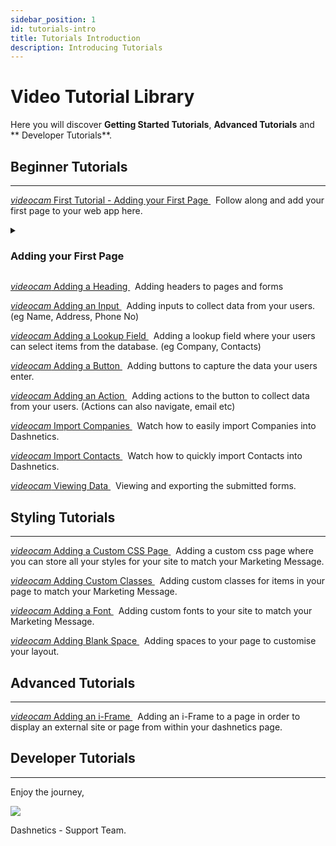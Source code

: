 ```yaml
---
sidebar_position: 1
id: tutorials-intro
title: Tutorials Introduction
description: Introducing Tutorials
---
```


# Video Tutorial Library

Here you will discover **Getting Started Tutorials**, **Advanced Tutorials** and ** Developer Tutorials**.

## Beginner Tutorials
---
[<i className="material-icons-h2">videocam</i> First Tutorial - Adding your First Page ](/vids/Dashnetics-addapage.mp4) &nbsp; Follow along and add your first page to your web app here.

<details>

<summary>

<h3 style={{ display: 'inline'}}> Adding your First Page </h3>

</summary><p></p>

<video width="180px" autoplay loop muted markdown="1" src="/vids/Dashnetics-Intro.mp4" type="video/mp4" markdown="0">
</video>

Welcome to the first video in the Dashnetics Video Tutorial Series.

For the best experience, we recommend you follow along with these Tutorials 

as you work on your own dashnetics server, pausing the video whenever you need to.

In this first video we will unbox a blank Dashnetics Application and add our first page.

After receiving a link and login details from your dashnetics team

The first thing to note is that Dashnetics is made up of two sites,  

your public facing site which will start out blank

and a password protected administration site which you will use to build your front facing site.

the difference between the two is an admin dot at the front of the admin site.

Once we've logged in to the admin site we can begin building our web application, 

Lets create our first page. 

The first option under the menu  is "Page Settings"

The button under Page Settings is "Add"

Lets give it a name e.g. "Home Page" and a URI e.g. "home"

Its our only page, so let's tick the "default" option which will make it our users' landing page.

Once we save, we can refresh our public facing site and see it has redirected us to our first page, which is blank.


</details>
<p></p>


[<i className="material-icons-h2">videocam</i> Adding a Heading ](/vids/Dashnetics-addheader.mp4)  &nbsp; Adding headers to pages and forms

[<i className="material-icons-h2">videocam</i> Adding an Input ](/vids/Dashnetics-addinputs.mp4)  &nbsp; Adding inputs to collect data from your users. (eg Name, Address, Phone No)

[<i className="material-icons-h2">videocam</i> Adding a Lookup Field ](/vids/Dashnetics-AddLookup.mp4)  &nbsp; Adding a lookup field where your users can select items from the database. (eg Company, Contacts)

[<i className="material-icons-h2">videocam</i> Adding a Button ](/vids/Dashnetics-addbutton.mp4)  &nbsp; Adding buttons to capture the data your users enter.

[<i className="material-icons-h2">videocam</i> Adding an Action ](/vids/Dashnetics-addaction.mp4)  &nbsp; Adding actions to the button to collect data from your users. (Actions can also navigate, email etc) 

[<i className="material-icons-h2">videocam</i> Import Companies ](/vids/Dashnetics-Import-Companies.mp4)  &nbsp; Watch how to easily import Companies into Dashnetics.

[<i className="material-icons-h2">videocam</i> Import Contacts ](/vids/Dashnetics-Import-Contacts.mp4)  &nbsp; Watch how to quickly import Contacts into Dashnetics.

[<i className="material-icons-h2">videocam</i> Viewing Data ](/vids/Dashnetics-submittedforms.mp4)  &nbsp; Viewing and exporting the submitted forms. 

## Styling Tutorials
---
[<i className="material-icons-h2">videocam</i> Adding a Custom CSS Page ](/vids/Dashnetics-addcustomcsspage.mp4)  &nbsp; Adding a custom css page where you can store all your styles for your site to match your Marketing Message.

[<i className="material-icons-h2">videocam</i> Adding Custom Classes ](/vids/Dashnetics-addcustomclasses.mp4)  &nbsp; Adding custom classes for items in your page to match your Marketing Message.

[<i className="material-icons-h2">videocam</i> Adding a Font ](/vids/Dashnetics-addfont.mp4)  &nbsp; Adding custom fonts to your site to match your Marketing Message.

[<i className="material-icons-h2">videocam</i> Adding Blank Space ](/vids/Dashnetics-addspace.mp4)  &nbsp; Adding spaces to your page to customise your layout.


## Advanced Tutorials
---
[<i className="material-icons-h2">videocam</i> Adding an i-Frame ](/vids/Dashnetics-addiframe.mp4)  &nbsp; Adding an i-Frame to a page in order to display an external site or page from within your dashnetics page. 

## Developer Tutorials
---

<div className="features-icon-container"></div>


Enjoy the journey, 

[ ![](/img/favicon.png) ](https://dashnetics.com.au)

Dashnetics - Support Team.


